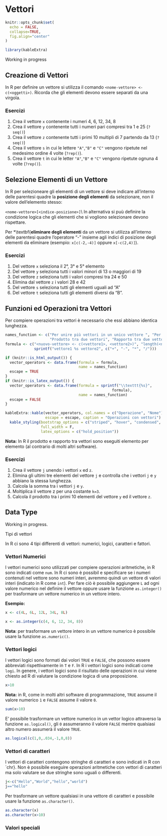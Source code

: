 # Vettori {#vector}


```r
knitr::opts_chunk$set(
  echo = FALSE,
  collapse=TRUE,
  fig.align="center"
)

library(kableExtra)
```

Working in progress


## Creazione di Vettori

In R per definire un vettore si utilizza il comando `<nome-vettore> <- c(<oggetti>)`. Ricorda che gli elementi devono essere separati da una virgola.


<!-- specificare diversi tipi di assign -->
<!-- specificare l'uso di c() -->
<!-- specificare l'uso di 1:10 -->
<!-- specificare l'uso di seq() le due differenti versioni -->
<!-- specificare l'uso di rep() le due differenti versioni -->


### Esercizi {-}

1. Crea il vettore `x` contenente i numeri 4, 6, 12, 34, 8
2. Crea il vettore `y` contenente tutti i numeri pari compresi tra 1 e 25 (`?seq()`)
3. Crea il vettore `z` contenente tutti i primi 10 multipli di 7 partendo da 13 (`?seq()`)
4. Crea il vettore `s` in cui le lettere `"A"`,`"B"` e `"C"` vengono ripetute nel medesimo ordine 4 volte (`?rep()`).
5. Crea il vettore `t` in cui le letter `"A"`,`"B"` e `"C"` vengono ripetute ognuna 4 volte (`?rep()`).

## Selezione Elementi di un Vettore

In R per selezioneare gli elementi di un vettore si deve indicare all'interno delle parentesi quadre la **posizione degli elementi** da selezionare, non il valore dell'elemento stesso:

`<nome-vettore>[<indice-posizione>]`\\
<!-- % esempio selezione con valori e non indici porta errore -->
<!-- % specificare selezione c() oppure senza c() che da errore dimensioni -->
In alternativa si puù definire la condizione logica che gli elementi che si vogliono selezionare devono rispettare.

Per *\textbf{**eliminare degli elementi** da un vettore si utilizza all'interno delle parentesi quadre l'operatore “-” insieme agli indici di posizione degli elementi da eliminare (esempio: `x[c(-2,-4)]` oppure `x[-c(2,4)]`).

<!-- % Maggiore descrizione eliminare -->
<!-- % funzione ?which() -->


### Esercizi {-}

1. Del vettore `x` seleziona il 2°, 3° e 5° elemento
2. Del vettore `y` seleziona tutti i valori minori di 13 o maggiori di 19
3. Del vettore `z` seleziona tutti i valori compresi tra 24 e 50
4. Elimina dal vettore `z` i valori 28 e 42
5. Del vettore `s` seleziona tutti gli elementi uguali ad  “A”
6. Del vettore `t` seleziona tutti gli elementi diversi da  “B”.

## Funzioni ed Operazioni tra Vettori

Per compiere operazioni tra vettori è necessario che essi abbiano identica lunghezza.

```r

names_function <- c("Per unire più vettori in un unico vettore ", "Per valutare il numero di elementi contenuti in un vettore", "Somma di due vettori", "Differenza tra due vettori",
                    "Prodotto tra due vettori", "Rapporto tra due vettori")
formula <- c("<nuovo-vettore> <- c(<vettore1>, <vettore2>)", "length(<nome-vettore>)",
             sprintf("vettore1 %s vettore2", c("+", "-", "*", "/")))

if (knitr::is_html_output()) {
  vector_operators <- data.frame(formula = formula,
                                 name = names_function)
  escape = TRUE
}
if (knitr::is_latex_output()) {
  vector_operators <- data.frame(formula = sprintf("\\texttt{%s}",
                                                formula),
                                 name = names_function)
  escape = FALSE
}

kableExtra::kable(vector_operators, col.names = c("Operazione", "Nome"),
                  escape = escape, caption = "Operazioni con vettori") %>%
  kable_styling(bootstrap_options = c("striped", "hover", "condensed", "responsive"),
                full_width = F,
                latex_options = c("hold_position"))
```


**Nota:** In R il prodotto e rapporto tra vettori sono eseguiti  elemento per elemento (al contrario di molti altri software).

### Esercizi {-}

1. Crea il vettore `j` unendo i vettori `x` ed `z`.
2. Elimina gli ultimi tre elementi del vettore `j` e controlla che i vettori `j` e `y` abbiano la stessa lunghezza.
3. Calcola la somma tra i vettori `j` e `y`.
4. Moltiplica il vettore z per una costante `k=3`.
5. Calcola il prodotto tra i primi 10 elementi del vettore `y` ed il vettore `z`.

## Data Type {#data-type}

Working in progress.

Tipi di vettori

In R ci sono 4 tipi differenti di vettori: numerici, logici, caratteri e fattori.

### Vettori Numerici

I vettori numerici sono utilizzati per compiere operazioni aritmetiche, in R sono indicati come `num`. In R ci sono è possibil e specificare se i numeri contenuti nel vettore sono numeri interi, avremmo quindi un vettore di valori interi (indicato in R come `int`). Per fare ciò è possibile aggiungere `L` ad ogni valore numerico nel definire il vettore oppure usare la funzione `as.integer()` per trasformare un vettore numerico in un vettore intero.

**Esempio:**

```r
x <- c(4L, 6L, 12L, 34L, 8L)

x <- as.integer(c(4, 6, 12, 34, 8))
```

**Nota**: per trasformare un vettore intero in un vettore numerico è possibile usare la funzione `as.numeric()`.

### Vettori logici

I vettori logici sono formati dai volori `TRUE` e `FALSE`, che possono essere  abbreviati rispettivamente in `T` e `F`. In R i vettori logici sono indicati come `logi`. In genere, i vettori logici sono il risultato delle operazioni in cui viene chiesto ad R di valutare la condizione logica di una proposizione.
```r
x>10
```

**Nota:** in R, come in molti altri software di programmazione, `TRUE` assume il valore numerico `1` e `FALSE` assume il valore `0`. 
```r
sum(x>10)
```
E' possibile trasformare un vettore numerico in un vettor logico attraverso la funzione `as.logical()`, gli `0` assumeranno il valore `FALSE` mentre qualsiasi altro numero assumerà il valore `TRUE`.
```r
as.logical(c(1,0,.034,-1,0,8))
```

### Vettori di caratteri

I vettori di caratteri contengono stringhe di caratteri e sono indicati in R con `chr}. Non è possibile eseguire operazioni aritmetiche con vettori di caratteri ma solo valutare se due stringhe sono uguali o differenti.

```r
j<-c("Hello","World","hello","world")
j=="hello"
```
Per trasformare un vettore qualsiasi in una vettore di caratteri e possibile usare la funzione `as.character()`.
```r
as.character(x)
as.character(x>10)
```

### Valori speciali






